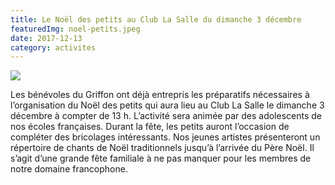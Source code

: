 ```yaml
---
title: Le Noël des petits au Club La Salle du dimanche 3 décembre
featuredImg: noel-petits.jpeg
date: 2017-12-13
category: activites
---
```


![](noel-petits.jpeg)

Les bénévoles du Griffon ont déjà entrepris les préparatifs nécessaires à l’organisation du Noël des petits qui aura lieu au Club La Salle le dimanche 3 décembre à compter de 13 h. L’activité sera animée par des adolescents de nos écoles françaises. Durant la fête, les petits auront l’occasion de compléter des bricolages intéressants. Nos jeunes artistes présenteront un répertoire de chants de Noël traditionnels jusqu’à l’arrivée du Père Noël. Il s’agit d’une grande fête familiale à ne pas manquer pour les membres de notre domaine francophone.
